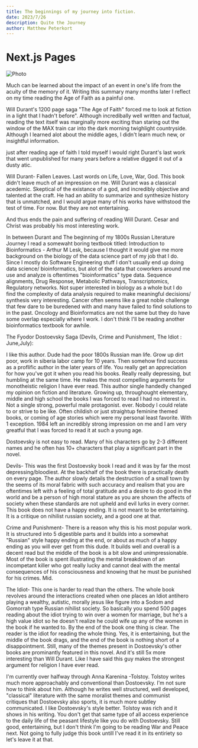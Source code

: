 ```yaml
---
title: The beginnings of my journey into fiction.
date: 2023/7/26
description: Quite the Journey
author: Matthew Peterkort
---
```


# Next.js Pages

<div>

<Image
src="/images/Flowers.jpg"
alt="Photo"
width={700}
height={451}
priority
className="next-image"
/>

Much can be learned about the impact of an event in one's life from the acuity of the memory of it. Writing this summary many months later I reflect on my time reading the Age of Faith as a painful one.

Will Durant's 1200 page saga "The Age of Faith" forced me to look at fiction in a light that I hadn't before". Although incredibally well written and factual, reading the text itself was marginally more
exciting than staring out the window of the MAX train car into the dark morning twighlight countryside. Although I learned alot about the middle ages, I didn't learn much new, or insightful information.

just after reading age of faith I told myself I would right Durant's last work that went unpublished for many years before a relative digged it out of a dusty atic.

Will Durant- Fallen Leaves. Last words on Life, Love, War, God.
This book didn't leave much of an impression on me. Will Durant was a classical acedemic. Skeptical of the existance of a god, and incredibly objective and talented at the craft. He had an ability
to summarize and synthesize history that is unmatched, and I would argue many of his works have withstood the test of time. For now. But they are not entertaining.

And thus ends the pain and suffering of reading Will Durant. Cesar and Christ was probably his most interesting work. 

In between Durant and The beginning of my 1800s Russian Literature Journey I read a somewaht boring textbook titled:
Introduction to Bioinformatics - Arthur M Lesk, because I thought it would give me more background on the biology of the data science part of my job that I do. Since I mostly do Software Engineering stuff I don't
usually end up doing data science/ bioinformatics, but alot of the data that coworkers around me use and analyze is oftentimes "bioinformatics" type data. Sequence alignments, Drug Response, Metabolic Pathways, Transcriptomics, Regulatory networks. 
Not super interested in biology as a whole but I do find the complexity of data analysis required to make meaningful decisions/ synthesis very interesting. Cancer often seems like a great noble challenge that few dare
to be buredened with and many have failed to find solutions to in the past. Oncology and Bioinformatics are not the same but they do have some overlap especially where I work. I don't think I'll be reading another bioinformatics textbook for awhile.

The Fyodor Dostoevsky Saga (Devils, Crime and Punishment, The Idiot : June,July):

I like this author. Dude had the poor 1800s Russian man life. Grow up dirt poor, work in siberia labor camp for 10 years. Then somehow find success as a proflific author in the later years of life.
You really get an appreciation for how you've got it when you read his books. Really really depressing, but humbling at the same time. He makes the most compelling arguments for monotheistic religion I have ever read.
This author single handedly changed my opinion on fiction and literature. Growing up, throughought elementary, middle and high school the books I was forced to read I had no interest in. Not a single strong, powerful male protagonist. ever. 
Nobody I could relate to or strive to be like. Often childish or just straightup feminine themed books, or coming of age stories which were my personal least favorite.
With 1 exception. 1984 left an incredibly strong impression on me and I am very greatful that I was forced to read it at such a young age.

Dostoevsky is not easy to read. Many of his characters go by 2-3 different names and he often has 10+ characters that play a significant part in the novel.

Devils- This was the first Dostoevsky book I read and it was by far the most depressing/bloodiest. At the backhalf of the book there is practically death on every page. The author slowly details the destruction of a small town by the seems of its moral fabric with such accuracy and realism that
you are oftentimes left with a feeling of total gratitude and a desire to do good in the world and be a person of high moral stature as you are shown the affects of society when these standards are not upheld and evil lurks in every corner.
This book does not have a happy ending. It is not meant to be entertaining. It is a critique on nihilist russian society, and a good one at that.

Crime and Punishment- There is a reason why this is his most popular work. It is structured into 5 digestible parts and it builds into a somewhat "Russian" style happy ending at the end, or about as much of a happy ending as you will ever
get from this dude. It builds well and overall is a decent read but the middle of the book is a bit slow and unimpressionable. Most of the book is spent illustrating the mental breakdown of an incompetant killer who got really lucky and
cannot deal with the mental consequences of his consciousness and knowing that he must be punished for his crimes. Mid.

The Idiot- This one is harder to read than the others. The whole book revolves around the interactions created when one places an Idiot antihero playing a wealthy, autistic, morally jesus like figure into a Sodom and Gomorrah type Russian nihilist society. So basically you spend 500 pages reading about the idiot trying
to win over a women for marriage, but he's a high value idiot so he doesn't realize he could wife up any of the women in the book if he wanted to. By the end of the book one thing is clear. The reader is the idiot for reading the whole thing. Yes,
it is entertaining, but the middle of the book drags, and the end of the book is nothing short of a disappointment. Still, many of the themes present in Dostoevsky's other books are prominantly featured in this novel. And it's still 5x more interesting than Will Durant. Like I have said
this guy makes the strongest argument for religion I have ever read.

I'm currently over halfway through Anna Karenina -Tolstoy. Tolstoy writes much more approachably and conventional than Dostoevsky. I'm not sure how to think about him. Although he writes well structured, well developed,
"classical" literature with the same moralist themes and communist critiques that Dostoevsky also sports, it is much more subtley communicated. I like Dostoevsky's style better. Tolstoy was rich and it shows in his writing.
You don't get that same type of all access experience to the daily life of the peasant lifestyle like you do with Dostoevsky. Still good, entertaining, but I don't think I'm going to be reading War and Peace next.
Not going to fully judge this book untill I've read it in its entiriety so let's leave it at that.

</div>
